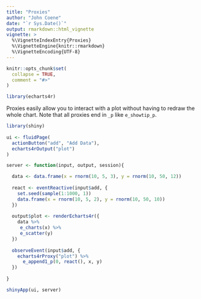 ```yaml
---
title: "Proxies"
author: "John Coene"
date: "`r Sys.Date()`"
output: rmarkdown::html_vignette
vignette: >
  %\VignetteIndexEntry{Proxies}
  %\VignetteEngine{knitr::rmarkdown}
  %\VignetteEncoding{UTF-8}
---
```


```r
knitr::opts_chunk$set(
  collapse = TRUE,
  comment = "#>"
)

library(echarts4r)
```

Proxies easily allow you to interact with a plot without having to redraw the whole chart. Note that all proxies end in `_p` like `e_showtip_p`.

```r
library(shiny)
  
ui <- fluidPage(
  actionButton("add", "Add Data"),
  echarts4rOutput("plot")
)

server <- function(input, output, session){

  data <- data.frame(x = rnorm(10, 5, 3), y = rnorm(10, 50, 12))
  
  react <- eventReactive(input$add, {
    set.seed(sample(1:1000, 1))
    data.frame(x = rnorm(10, 5, 2), y = rnorm(10, 50, 10))
  })
  
  output$plot <- renderEcharts4r({
    data %>% 
     e_charts(x) %>% 
     e_scatter(y)
  })
  
  observeEvent(input$add, {
    echarts4rProxy("plot") %>% 
      e_append1_p(0, react(), x, y)
  })
  
}

shinyApp(ui, server)
```